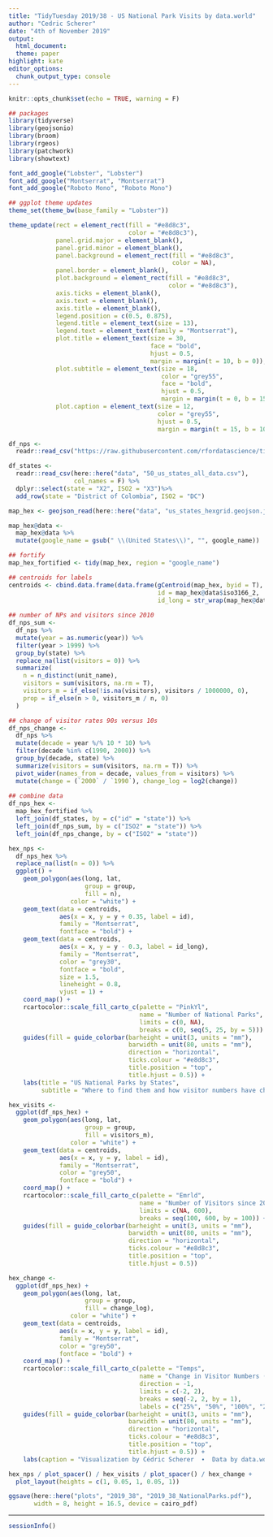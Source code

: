 ```yaml
---
title: "TidyTuesday 2019/38 - US National Park Visits by data.world"
author: "Cedric Scherer"
date: "4th of November 2019"
output:
  html_document:
  theme: paper
highlight: kate
editor_options:
  chunk_output_type: console
---
```

  
```r
knitr::opts_chunk$set(echo = TRUE, warning = F)
```

```r
## packages
library(tidyverse)
library(geojsonio)
library(broom)
library(rgeos)
library(patchwork)
library(showtext)

font_add_google("Lobster", "Lobster")
font_add_google("Montserrat", "Montserrat")
font_add_google("Roboto Mono", "Roboto Mono")

## ggplot theme updates
theme_set(theme_bw(base_family = "Lobster"))

theme_update(rect = element_rect(fill = "#e8d8c3", 
                                 color = "#e8d8c3"),
             panel.grid.major = element_blank(),
             panel.grid.minor = element_blank(),
             panel.background = element_rect(fill = "#e8d8c3", 
                                             color = NA),
             panel.border = element_blank(),
             plot.background = element_rect(fill = "#e8d8c3", 
                                            color = "#e8d8c3"),
             axis.ticks = element_blank(),
             axis.text = element_blank(),
             axis.title = element_blank(),
             legend.position = c(0.5, 0.875),
             legend.title = element_text(size = 13),
             legend.text = element_text(family = "Montserrat"),
             plot.title = element_text(size = 30, 
                                       face = "bold", 
                                       hjust = 0.5, 
                                       margin = margin(t = 10, b = 0)),
             plot.subtitle = element_text(size = 18, 
                                          color = "grey55", 
                                          face = "bold", 
                                          hjust = 0.5, 
                                          margin = margin(t = 0, b = 15)),
             plot.caption = element_text(size = 12, 
                                         color = "grey55", 
                                         hjust = 0.5, 
                                         margin = margin(t = 15, b = 10)))
```

```r
df_nps <- 
  readr::read_csv("https://raw.githubusercontent.com/rfordatascience/tidytuesday/master/data/2019/2019-09-17/national_parks.csv")

df_states <-
  readr::read_csv(here::here("data", "50_us_states_all_data.csv"), 
                  col_names = F) %>% 
  dplyr::select(state = "X2", ISO2 = "X3")%>% 
  add_row(state = "District of Colombia", ISO2 = "DC")
```

```r
map_hex <- geojson_read(here::here("data", "us_states_hexgrid.geojson.json"),  what = "sp")

map_hex@data <-
  map_hex@data %>%
  mutate(google_name = gsub(" \\(United States\\)", "", google_name))

## fortify
map_hex_fortified <- tidy(map_hex, region = "google_name")

## centroids for labels
centroids <- cbind.data.frame(data.frame(gCentroid(map_hex, byid = T), 
                                         id = map_hex@data$iso3166_2,
                                         id_long = str_wrap(map_hex@data$google_name, 12)))
 
## number of NPs and visitors since 2010
df_nps_sum <-
  df_nps %>% 
  mutate(year = as.numeric(year)) %>% 
  filter(year > 1999) %>% 
  group_by(state) %>% 
  replace_na(list(visitors = 0)) %>% 
  summarize(
    n = n_distinct(unit_name),
    visitors = sum(visitors, na.rm = T),
    visitors_m = if_else(!is.na(visitors), visitors / 1000000, 0),
    prop = if_else(n > 0, visitors_m / n, 0)
  )

## change of visitor rates 90s versus 10s
df_nps_change <-
  df_nps %>% 
  mutate(decade = year %/% 10 * 10) %>% 
  filter(decade %in% c(1990, 2000)) %>% 
  group_by(decade, state) %>% 
  summarize(visitors = sum(visitors, na.rm = T)) %>% 
  pivot_wider(names_from = decade, values_from = visitors) %>% 
  mutate(change = (`2000` / `1990`), change_log = log2(change))
  
## combine data
df_nps_hex <- 
  map_hex_fortified %>%
  left_join(df_states, by = c("id" = "state")) %>% 
  left_join(df_nps_sum, by = c("ISO2" = "state")) %>% 
  left_join(df_nps_change, by = c("ISO2" = "state"))
```

```r
hex_nps <-
  df_nps_hex %>% 
  replace_na(list(n = 0)) %>% 
  ggplot() +
    geom_polygon(aes(long, lat, 
                     group = group, 
                     fill = n), 
                 color = "white") +
    geom_text(data = centroids, 
              aes(x = x, y = y + 0.35, label = id),
              family = "Montserrat",
              fontface = "bold") +
    geom_text(data = centroids, 
              aes(x = x, y = y - 0.3, label = id_long),
              family = "Montserrat",
              color = "grey30",
              fontface = "bold",
              size = 1.5,
              lineheight = 0.8,
              vjust = 1) +
    coord_map() +
    rcartocolor::scale_fill_carto_c(palette = "PinkYl",
                                    name = "Number of National Parks",
                                    limits = c(0, NA),
                                    breaks = c(0, seq(5, 25, by = 5))) +
    guides(fill = guide_colorbar(barheight = unit(3, units = "mm"),  
                                 barwidth = unit(80, units = "mm"),
                                 direction = "horizontal",
                                 ticks.colour = "#e8d8c3",
                                 title.position = "top",
                                 title.hjust = 0.5)) +
    labs(title = "US National Parks by States",
         subtitle = "Where to find them and how visitor numbers have changed since the 1990s")

hex_visits <-
  ggplot(df_nps_hex) +
    geom_polygon(aes(long, lat, 
                     group = group, 
                     fill = visitors_m), 
                 color = "white") +
    geom_text(data = centroids, 
              aes(x = x, y = y, label = id),
              family = "Montserrat",
              color = "grey50",
              fontface = "bold") +
    coord_map() +
    rcartocolor::scale_fill_carto_c(palette = "Emrld",
                                    name = "Number of Visitors since 2000 (in millions)",
                                    limits = c(NA, 600),
                                    breaks = seq(100, 600, by = 100)) +
    guides(fill = guide_colorbar(barheight = unit(3, units = "mm"),  
                                 barwidth = unit(80, units = "mm"),
                                 direction = "horizontal",
                                 ticks.colour = "#e8d8c3",
                                 title.position = "top",
                                 title.hjust = 0.5))

hex_change <- 
  ggplot(df_nps_hex) +
    geom_polygon(aes(long, lat, 
                     group = group, 
                     fill = change_log), 
                 color = "white") +
    geom_text(data = centroids, 
              aes(x = x, y = y, label = id),
              family = "Montserrat",
              color = "grey50",
              fontface = "bold") +
    coord_map() +
    rcartocolor::scale_fill_carto_c(palette = "Temps", 
                                    name = "Change in Visitor Numbers (1990s to 2000s)",
                                    direction = -1,
                                    limits = c(-2, 2),
                                    breaks = seq(-2, 2, by = 1),
                                    labels = c("25%", "50%", "100%", "200%", "400%")) +
    guides(fill = guide_colorbar(barheight = unit(3, units = "mm"),  
                                 barwidth = unit(80, units = "mm"),
                                 direction = "horizontal",
                                 ticks.colour = "#e8d8c3",
                                 title.position = "top",
                                 title.hjust = 0.5)) +
    labs(caption = "Visualization by Cédric Scherer  ∙  Data by data.world via Jack King")
```

```r
hex_nps / plot_spacer() / hex_visits / plot_spacer() / hex_change + 
  plot_layout(heights = c(1, 0.05, 1, 0.05, 1))

ggsave(here::here("plots", "2019_38", "2019_38_NationalParks.pdf"), 
       width = 8, height = 16.5, device = cairo_pdf)
```

***

```r
sessionInfo()
```
